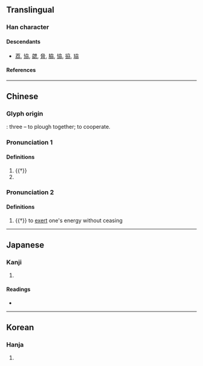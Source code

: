 {{character info/new}}
{{also|刕}}
==Translingual==

===Han character===
{{Han char|rn=19|rad=力|as=04|sn=6|four=47427|canj=KSKSS|ids=⿱力𠠴}}

====Descendants====
* [[荔]], [[協]], [[勰]], [[脅]], [[脇]], [[恊]], [[拹]], [[珕]]

====References====
{{Han ref|kx=0146.220|dkj=02307|dj=0330.110|hdz=10367.110|uh=52A6}}

----

==Chinese==
{{zh-forms}}

===Glyph origin===
{{Han etyl}}
{{liushu|ic}}: three {{zh-l|*力|plough}} – to plough together; to cooperate.

===Pronunciation 1===
{{zh-pron
|m=xié
|c=hip6,hip3
|mn=hia̍p
|mc=y
|oc=y
|ma=y
|cat=v,pn
}}

====Definitions====
{{zh-hanzi}}

# {{†}} {{zh-alt-form|協|to cooperate}}
# {{surname|lang=zh}}

===Pronunciation 2===
{{zh-pron
|m=liè
|ma=y
|cat=v
}}

====Definitions====
{{zh-hanzi}}

# {{†}} to [[exert]] one's energy without ceasing

----

==Japanese==

===Kanji===
{{ja-kanji|grade=|rs=力04}}

# {{defn|lang=ja|sort=力04}}

====Readings====
* {{ja-readings|on=[[きょう]] (kyō), [[ぎょう]] (gyō), [[りょう]] (ryō)|kun=[[にわか]] (niwaka), [[がととのう]] (gatotonou)}}

----

==Korean==

===Hanja===
{{ko-hanja|hangeul=협|rv=hyeop|mr=hyŏp|y=hyep}}

# {{defn|lang=ko|sort=力04}}